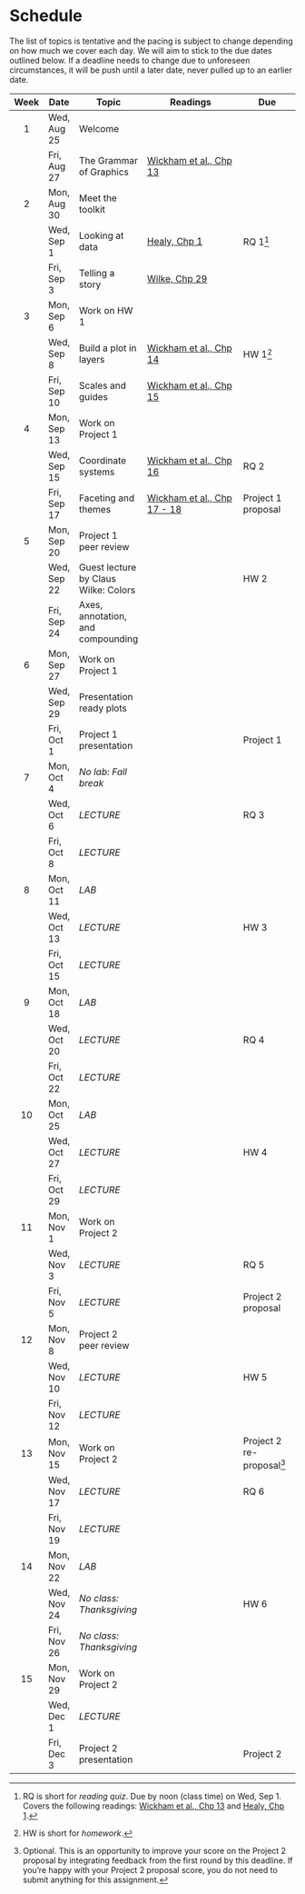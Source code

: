 # Schedule

The list of topics is tentative and the pacing is subject to change depending on how much we cover each day.
We will aim to stick to the due dates outlined below.
If a deadline needs to change due to unforeseen circumstances, it will be push until a later date, never pulled up to an earlier date.

| Week | Date        | Topic                                | Readings                                                              | Due                                |
|:----:|-------------|--------------------------------------|-----------------------------------------------------------------------|------------------------------------|
|  1   | Wed, Aug 25 | Welcome                              |                                                                       |                                    |
|      | Fri, Aug 27 | The Grammar of Graphics              | [Wickham et al., Chp 13](https://ggplot2-book.org/mastery.html)       |                                    |
|  2   | Mon, Aug 30 | Meet the toolkit                     |                                                                       |                                    |
|      | Wed, Sep 1  | Looking at data                      | [Healy, Chp 1](https://socviz.co/lookatdata.html#lookatdata)          | RQ 1[^schedule-1]                  |
|      | Fri, Sep 3  | Telling a story                      | [Wilke, Chp 29](https://clauswilke.com/dataviz/telling-a-story.html)  |                                    |
|  3   | Mon, Sep 6  | Work on HW 1                         |                                                                       |                                    |
|      | Wed, Sep 8  | Build a plot in layers               | [Wickham et al., Chp 14](https://ggplot2-book.org/layers.html)        | HW 1[^schedule-2]                  |
|      | Fri, Sep 10 | Scales and guides                    | [Wickham et al., Chp 15](https://ggplot2-book.org/scales-guides.html) |                                    |
|  4   | Mon, Sep 13 | Work on Project 1                    |                                                                       |                                    |
|      | Wed, Sep 15 | Coordinate systems                   | [Wickham et al., Chp 16](https://ggplot2-book.org/coord.html)         | RQ 2                               |
|      | Fri, Sep 17 | Faceting and themes                  | [Wickham et al., Chp 17 - 18](https://ggplot2-book.org/facet.html)    | Project 1 proposal                 |
|  5   | Mon, Sep 20 | Project 1 peer review                |                                                                       |                                    |
|      | Wed, Sep 22 | Guest lecture by Claus Wilke: Colors |                                                                       | HW 2                               |
|      | Fri, Sep 24 | Axes, annotation, and compounding    |                                                                       |                                    |
|  6   | Mon, Sep 27 | Work on Project 1                    |                                                                       |                                    |
|      | Wed, Sep 29 | Presentation ready plots             |                                                                       |                                    |
|      | Fri, Oct 1  | Project 1 presentation               |                                                                       | Project 1                          |
|  7   | Mon, Oct 4  | *No lab: Fall break*                 |                                                                       |                                    |
|      | Wed, Oct 6  | *LECTURE*                            |                                                                       | RQ 3                               |
|      | Fri, Oct 8  | *LECTURE*                            |                                                                       |                                    |
|  8   | Mon, Oct 11 | *LAB*                                |                                                                       |                                    |
|      | Wed, Oct 13 | *LECTURE*                            |                                                                       | HW 3                               |
|      | Fri, Oct 15 | *LECTURE*                            |                                                                       |                                    |
|  9   | Mon, Oct 18 | *LAB*                                |                                                                       |                                    |
|      | Wed, Oct 20 | *LECTURE*                            |                                                                       | RQ 4                               |
|      | Fri, Oct 22 | *LECTURE*                            |                                                                       |                                    |
|  10  | Mon, Oct 25 | *LAB*                                |                                                                       |                                    |
|      | Wed, Oct 27 | *LECTURE*                            |                                                                       | HW 4                               |
|      | Fri, Oct 29 | *LECTURE*                            |                                                                       |                                    |
|  11  | Mon, Nov 1  | Work on Project 2                    |                                                                       |                                    |
|      | Wed, Nov 3  | *LECTURE*                            |                                                                       | RQ 5                               |
|      | Fri, Nov 5  | *LECTURE*                            |                                                                       | Project 2 proposal                 |
|  12  | Mon, Nov 8  | Project 2 peer review                |                                                                       |                                    |
|      | Wed, Nov 10 | *LECTURE*                            |                                                                       | HW 5                               |
|      | Fri, Nov 12 | *LECTURE*                            |                                                                       |                                    |
|  13  | Mon, Nov 15 | Work on Project 2                    |                                                                       | Project 2 re-proposal[^schedule-3] |
|      | Wed, Nov 17 | *LECTURE*                            |                                                                       | RQ 6                               |
|      | Fri, Nov 19 | *LECTURE*                            |                                                                       |                                    |
|  14  | Mon, Nov 22 | *LAB*                                |                                                                       |                                    |
|      | Wed, Nov 24 | *No class: Thanksgiving*             |                                                                       | HW 6                               |
|      | Fri, Nov 26 | *No class: Thanksgiving*             |                                                                       |                                    |
|  15  | Mon, Nov 29 | Work on Project 2                    |                                                                       |                                    |
|      | Wed, Dec 1  | *LECTURE*                            |                                                                       |                                    |
|      | Fri, Dec 3  | Project 2 presentation               |                                                                       | Project 2                          |

[^schedule-1]: RQ is short for *reading quiz*.
    Due by noon (class time) on Wed, Sep 1.
    Covers the following readings: [Wickham et al., Chp 13](https://ggplot2-book.org/mastery.html) and [Healy, Chp 1](https://socviz.co/lookatdata.html#lookatdata).

[^schedule-2]: HW is short for *homework*.

[^schedule-3]: Optional.
    This is an opportunity to improve your score on the Project 2 proposal by integrating feedback from the first round by this deadline.
    If you're happy with your Project 2 proposal score, you do not need to submit anything for this assignment.
